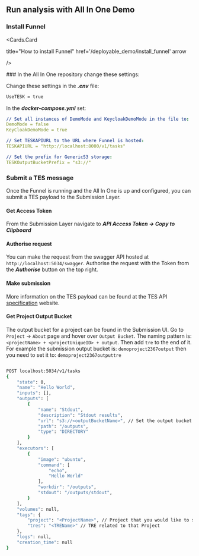 
## Run analysis with All In One Demo
<Steps>

### Install Funnel

<Cards>

<Cards.Card 

title="How to install Funnel"
  href='/deployable_demo/install_funnel'
  arrow
 
/>

</Cards>
### In the All In One repository change these settings:

Change these settings in the **_.env_** file:

```bash copy filename=".env"
UseTESK = true
```

In the **_docker-compose.yml_** set:

```yaml copy filename="docker-compose.yml"
// Set all instances of DemoMode and KeycloakDemoMode in the file to:
DemoMode = false
KeyCloakDemoMode = true

// Set TESKAPIURL to the URL where Funnel is hosted:
TESKAPIURL = "http://localhost:8000/v1/tasks"

// Set the prefix for GenericS3 storage:
TESKOutputBucketPrefix = "s3://" 
```
</Steps>

### Submit a TES message

Once the Funnel is running and the All In One is up and configured, you can submit a TES payload to the Submission Layer.

#### Get Access Token

From the Submission Layer navigate to **_API Access Token -> Copy to Clipboard_**

#### Authorise request

You can make the request from the swagger API hosted at `http://localhost:5034/swagger`.
Authorise the request with the Token from the **_Authorise_** button on the top right.

#### Make submission

More information on the TES payload can be found at the TES API [specification](https://ga4gh.github.io/task-execution-schemas/docs/#tag/TaskService/operation/CreateTask) website.

#### Get Project Output Bucket
The output bucket for a project can be found in the Submission UI. 
Go to `Project` -> `About` page and hover over `Output Bucket`.
The naming pattern is: ` <projectName> + <projectUniqueID> + output`.
Then add `tre` to the end of it.
For example the submission output bucket is: `demoproject2367output` then you need to set it to: `demoproject2367outputtre` 


```bash copy

POST localhost:5034/v1/tasks
{
    "state": 0,
    "name": "Hello World",
    "inputs": [],
    "outputs": [
        {
            "name": "Stdout",
            "description": "Stdout results",
            "url": "s3://<outputBucketName>", // Set the output bucket
            "path": "/outputs",
            "type": "DIRECTORY"
        }
    ],
    "executors": [
        {
            "image": "ubuntu",
            "command": [
                "echo",
                "Hello World"
            ],
            "workdir": "/outputs",
            "stdout": "/outputs/stdout",
        }
    ],
    "volumes": null,
    "tags": {
        "project": "<ProjectName>", // Project that you would like to submit to.
        "tres": "<TREName>" // TRE related to that Project
    },
    "logs": null,
    "creation_time": null
}

```

<Callout> 
</Callout>

